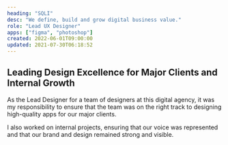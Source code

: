 ```yaml
---
heading: "SQLI"
desc: "We define, build and grow digital business value."
role: "Lead UX Designer"
apps: ["figma", "photoshop"]
created: 2022-06-01T09:00:00
updated: 2021-07-30T06:18:52
---
```


## Leading Design Excellence for Major Clients and Internal Growth

As the Lead Designer for a team of designers at this digital agency, it was my responsibility to ensure that the team was on the right track to designing high-quality apps for our major clients.

I also worked on internal projects, ensuring that our voice was represented and that our brand and design remained strong and visible.
